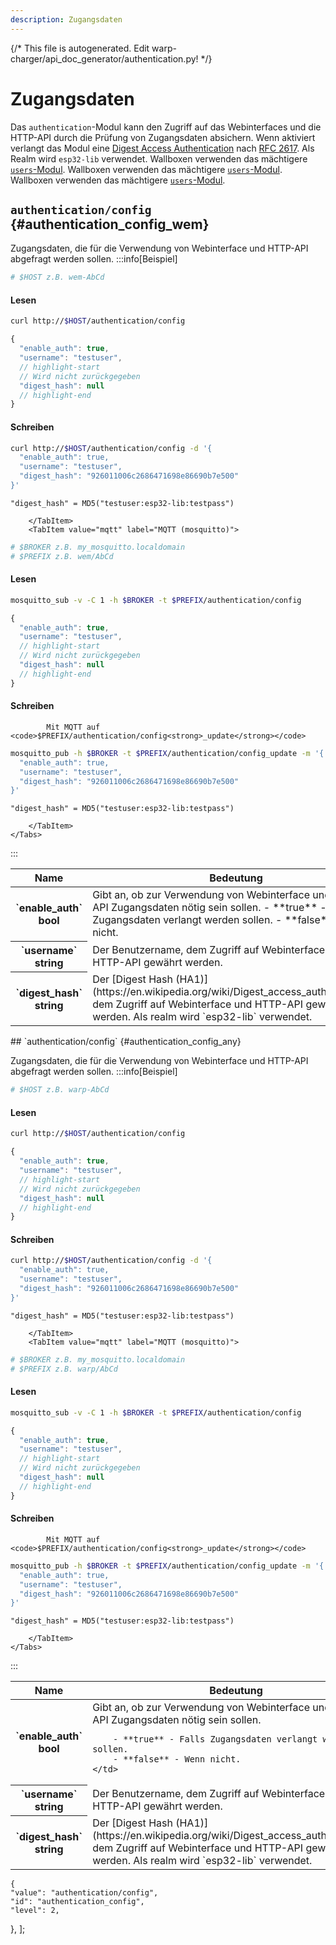 ```yaml
---
description: Zugangsdaten
---
```

{/* This file is autogenerated. Edit warp-charger/api_doc_generator/authentication.py! */}

# Zugangsdaten
Das `authentication`-Modul kann den Zugriff auf das Webinterfaces und die HTTP-API durch die Prüfung von Zugangsdaten absichern. Wenn aktiviert verlangt das Modul eine [Digest Access Authentication](https://en.wikipedia.org/wiki/Digest_access_authentication) nach [RFC 2617](https://datatracker.ietf.org/doc/html/rfc2617). Als Realm wird `esp32-lib` verwendet.
<Tabs groupId="hardwareType" queryString className="hidden-tabs">
<TabItem value="warp1">
Wallboxen verwenden das mächtigere [`users`-Modul](users.mdx).
</TabItem>
<TabItem value="warp2">
Wallboxen verwenden das mächtigere [`users`-Modul](users.mdx).
</TabItem>
<TabItem value="warp3">
Wallboxen verwenden das mächtigere [`users`-Modul](users.mdx).
</TabItem>
<TabItem value="wem">
## `authentication/config` {#authentication_config_wem}


Zugangsdaten, die für die Verwendung von Webinterface und HTTP-API abgefragt werden sollen.
:::info[Beispiel]
    <Tabs groupId="apiType" queryString className="hidden-tabs">
        <TabItem value="http" label="HTTP (curl)">
```bash
# $HOST z.B. wem-AbCd
```

#### Lesen
```bash
curl http://$HOST/authentication/config
```
```jsx
{
  "enable_auth": true,
  "username": "testuser",
  // highlight-start
  // Wird nicht zurückgegeben
  "digest_hash": null
  // highlight-end
}
```



#### Schreiben

```bash
curl http://$HOST/authentication/config -d '{
  "enable_auth": true,
  "username": "testuser",
  "digest_hash": "926011006c2686471698e86690b7e500"
}'
```
`"digest_hash" = MD5("testuser:esp32-lib:testpass")`

        </TabItem>
        <TabItem value="mqtt" label="MQTT (mosquitto)">
```bash
# $BROKER z.B. my_mosquitto.localdomain
# $PREFIX z.B. wem/AbCd
```

#### Lesen
```bash
mosquitto_sub -v -C 1 -h $BROKER -t $PREFIX/authentication/config
```
```jsx
{
  "enable_auth": true,
  "username": "testuser",
  // highlight-start
  // Wird nicht zurückgegeben
  "digest_hash": null
  // highlight-end
}
```



#### Schreiben
            Mit MQTT auf <code>$PREFIX/authentication/config<strong>_update</strong></code>

```bash
mosquitto_pub -h $BROKER -t $PREFIX/authentication/config_update -m '{
  "enable_auth": true,
  "username": "testuser",
  "digest_hash": "926011006c2686471698e86690b7e500"
}'
```
`"digest_hash" = MD5("testuser:esp32-lib:testpass")`

        </TabItem>
    </Tabs>
:::


<table>
    <thead>
        <tr>
            <th scope="col">Name</th>
            <th scope="col">Bedeutung</th>
        </tr>
    </thead>
    <tbody>

<tr>
    <th scope="row" style={{whiteSpace: "nowrap"}}>`enable_auth`<br/>bool</th>
    <td>
        Gibt an, ob zur Verwendung von Webinterface und HTTP-API Zugangsdaten nötig sein sollen.
        - **true** - Falls Zugangsdaten verlangt werden sollen.
        - **false** - Wenn nicht.
    </td>
</tr>

<tr>
    <th scope="row" style={{whiteSpace: "nowrap"}}>`username`<br/>string</th>
    <td>
        Der Benutzername, dem Zugriff auf Webinterface und HTTP-API gewährt werden.
    </td>
</tr>

<tr>
    <th scope="row" style={{whiteSpace: "nowrap"}}>`digest_hash`<br/>string</th>
    <td>
        Der [Digest Hash (HA1)](https://en.wikipedia.org/wiki/Digest_access_authentication), dem Zugriff auf Webinterface und HTTP-API gewährt werden. Als realm wird `esp32-lib` verwendet.
    </td>
</tr>
    </tbody>
</table>
</TabItem>
<TabItem value="any">
## `authentication/config` {#authentication_config_any}


Zugangsdaten, die für die Verwendung von Webinterface und HTTP-API abgefragt werden sollen.
:::info[Beispiel]
    <Tabs groupId="apiType" queryString className="hidden-tabs">
        <TabItem value="http" label="HTTP (curl)">
```bash
# $HOST z.B. warp-AbCd
```

#### Lesen
```bash
curl http://$HOST/authentication/config
```
```jsx
{
  "enable_auth": true,
  "username": "testuser",
  // highlight-start
  // Wird nicht zurückgegeben
  "digest_hash": null
  // highlight-end
}
```



#### Schreiben

```bash
curl http://$HOST/authentication/config -d '{
  "enable_auth": true,
  "username": "testuser",
  "digest_hash": "926011006c2686471698e86690b7e500"
}'
```
`"digest_hash" = MD5("testuser:esp32-lib:testpass")`

        </TabItem>
        <TabItem value="mqtt" label="MQTT (mosquitto)">
```bash
# $BROKER z.B. my_mosquitto.localdomain
# $PREFIX z.B. warp/AbCd
```

#### Lesen
```bash
mosquitto_sub -v -C 1 -h $BROKER -t $PREFIX/authentication/config
```
```jsx
{
  "enable_auth": true,
  "username": "testuser",
  // highlight-start
  // Wird nicht zurückgegeben
  "digest_hash": null
  // highlight-end
}
```



#### Schreiben
            Mit MQTT auf <code>$PREFIX/authentication/config<strong>_update</strong></code>

```bash
mosquitto_pub -h $BROKER -t $PREFIX/authentication/config_update -m '{
  "enable_auth": true,
  "username": "testuser",
  "digest_hash": "926011006c2686471698e86690b7e500"
}'
```
`"digest_hash" = MD5("testuser:esp32-lib:testpass")`

        </TabItem>
    </Tabs>
:::


<table>
    <thead>
        <tr>
            <th scope="col">Name</th>
            <th scope="col">Bedeutung</th>
        </tr>
    </thead>
    <tbody>

<tr>
    <th scope="row" style={{whiteSpace: "nowrap"}}>`enable_auth`<br/>bool</th>
    <td>
        Gibt an, ob zur Verwendung von Webinterface und HTTP-API Zugangsdaten nötig sein sollen.
        
        
        
        - **true** - Falls Zugangsdaten verlangt werden sollen.
        - **false** - Wenn nicht.
    </td>
</tr>

<tr>
    <th scope="row" style={{whiteSpace: "nowrap"}}>`username`<br/>string</th>
    <td>
        Der Benutzername, dem Zugriff auf Webinterface und HTTP-API gewährt werden.
    </td>
</tr>

<tr>
    <th scope="row" style={{whiteSpace: "nowrap"}}>`digest_hash`<br/>string</th>
    <td>
        Der [Digest Hash (HA1)](https://en.wikipedia.org/wiki/Digest_access_authentication), dem Zugriff auf Webinterface und HTTP-API gewährt werden. Als realm wird `esp32-lib` verwendet.
    </td>
</tr>
    </tbody>
</table>
</TabItem>
</Tabs>

    {
    "value": "authentication/config",
    "id": "authentication_config",
    "level": 2,
    
},
];
